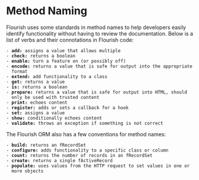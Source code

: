 = Method Naming =

Flourish uses some standards in method names to help developers easily identify
functionality without having to review the documentation. Below is a list of
verbs and their connotations in Flourish code:

 - '''add:''' assigns a value that allows multiple
 - '''check:''' returns a boolean
 - '''enable:''' turn a feature on (or possibly off)
 - '''encode:''' returns a value that is safe for output into the appropriate
   format
 - '''extend:''' add functionality to a class
 - '''get:''' returns a value
 - '''is:''' returns a boolean
 - '''prepare:''' returns a value that is safe for output into HTML, should
   only be used with trusted content
 - '''print:''' echoes content
 - '''register:''' adds or sets a callback for a hook
 - '''set:''' assigns a value
 - '''show:''' conditionally echoes content
 - '''validate:''' throws an exception if something is not correct

The Flourish ORM also has a few conventions for method names:

 - '''build:''' returns an fRecordSet
 - '''configure:''' adds functionality to a specific class or column
 - '''count:''' returns the number of records in an fRecordSet
 - '''create:''' returns a single fActiveRecord
 - '''populate:''' uses values from the HTTP request to set values in one or
   more objects
